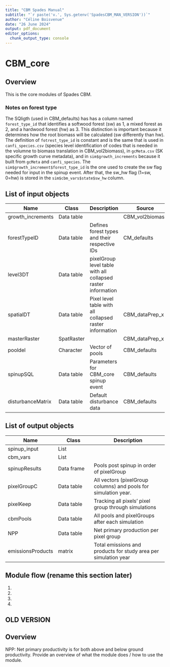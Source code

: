 ```yaml
---
title: "CBM Spades Manual"
subtitle: "`r paste('v.', Sys.getenv('SpadesCBM_MAN_VERSION'))`"
author: "Céline Boisvenue"
date: "26 June 2024"
output: pdf_document
editor_options: 
  chunk_output_type: console
---
```


# CBM_core

## Overview

This is the core modules of Spades CBM.


### Notes on forest type
The SQligth (used in CBM_defaults) has has a column named `forest_type_id` that identifies a softwood forest (sw) as 1, a mixed forest as 2, and a hardwood forest (hw) as 3. This distinction is important because it determines how the root biomass will be calculated (sw differently than hw). The definition of `fotrest_type_id` is constant and is the same that is used in `canfi_species.csv` (species level identification of codes that is needed in the volumne to biomass translation in CBM_vol2biomass), in `gcMeta.csv` (SK specific growth curve metadata), and in `sim$growth_increments` because it built from `gcMeta` and `canfi_species`. The `sim$growth_increment$forest_type_id` is the one used to create the sw flag needed for input in the spinup event. After that, the sw_hw flag (1=sw, 0=hw) is stored in the `sim$cbm_vars$state$sw_hw` column.

## List of input objects

| Name              | Class      | Description                                                  | Source          |
|-----------------|-----------------|-----------------------|-----------------|
| growth_increments | Data table |                                                              | CBM_vol2biomass |
| forestTypeID      | Data table | Defines forest types and their respective IDs                | CM_defaults     |
| level3DT          | Data table | pixelGroup level table with all collapsed raster information |                 |
| spatialDT         | Data table | Pixel level table with all collapsed raster information      | CBM_dataPrep_x  |
| masterRaster      | SpatRaster |                                                              | CBM_dataPrep_x  |
| pooldel           | Character  | Vector of pools                                              | CBM_defaults    |
| spinupSQL         | Data table | Parameters for CBM_core spinup event                         | CBM_defaults    |
| disturbanceMatrix | Data table | Default disturbance data                                     | CBM_defaults    |

## List of output objects

| Name              | Class      | Description                                                     |
|------------------|------------------|-------------------------------------|
| spinup_input      | List       |                                                                 |
| cbm_vars          | List       |                                                                 |
| spinupResults     | Data frame | Pools post spinup in order of pixelGroup                        |
| pixelGroupC       | Data table | All vectors (pixelGroup columns) and pools for simulation year. |
| pixelKeep         | Data table | Tracking all pixels' pixel group through simulations            |
| cbmPools          | Data table | All pools and pixelGroups after each simulation                 |
| NPP               | Data table | Net primary production per pixel group                          |
| emissionsProducts | matrix     | Total emissions and products for study area per simulation year |

## Module flow (rename this section later)

1.  

2.  

3.  

4.  

## OLD VERSION

## Overview

NPP: Net primary productivity is for both above and below ground productivity. Provide an overview of what the module does / how to use the module.


